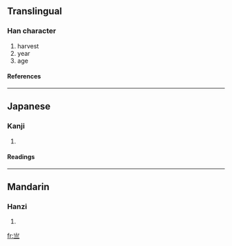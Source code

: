 {{see|歲}}<!-- may be replaced by zh-forms -->

==Translingual==
===Han character===
{{Han char|rad=二|as=03|sn=5|four=|canj=山一一 (UMM)}}
# harvest
# year
# age
====References====
{{Han ref|kx=0087.030|dkj=00261|dj=0183.070|hdz=10760.050|uh=4E97|ud=20119}}
----
==Japanese==
===Kanji===
{{ja-kanji|grade=|rs=二03}}
# {{defn|Japanese}}
====Readings====
{{ja-readings|on=[[さい]] (sai), [[せい]] (sei)|kun=[[とし]] (toshi), [[よわい]] (yowai)}}
----
==Mandarin==
===Hanzi===
{{cmn-hanzi|pin=[[suì]] (sui4)|wg=sui<sup>4</sup>}}
# {{defn|Mandarin}}

[[fr:亗]]